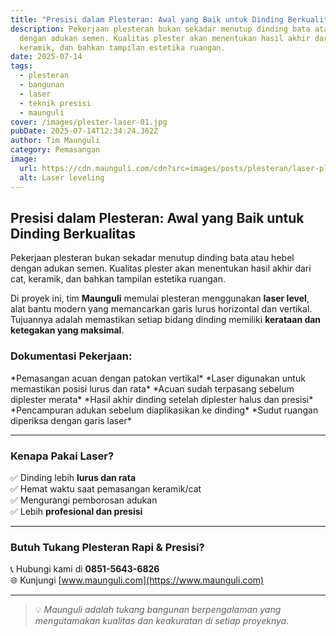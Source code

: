 ```yaml
---
title: "Presisi dalam Plesteran: Awal yang Baik untuk Dinding Berkualitas"
description: Pekerjaan plesteran bukan sekadar menutup dinding bata atau hebel
  dengan adukan semen. Kualitas plester akan menentukan hasil akhir dari cat,
  keramik, dan bahkan tampilan estetika ruangan.
date: 2025-07-14
tags:
  - plesteran
  - bangunan
  - laser
  - teknik presisi
  - maunguli
cover: /images/plester-laser-01.jpg
pubDate: 2025-07-14T12:34:24.362Z
author: Tim Maunguli
category: Pemasangan
image:
  url: https://cdn.maunguli.com/cdn?src=images/posts/plesteran/laser-plesteran.jpeg
  alt: Laser leveling
---
```



## Presisi dalam Plesteran: Awal yang Baik untuk Dinding Berkualitas

Pekerjaan plesteran bukan sekadar menutup dinding bata atau hebel dengan adukan semen. Kualitas plester akan menentukan hasil akhir dari cat, keramik, dan bahkan tampilan estetika ruangan.  

Di proyek ini, tim **Maunguli** memulai plesteran menggunakan **laser level**, alat bantu modern yang memancarkan garis lurus horizontal dan vertikal. Tujuannya adalah memastikan setiap bidang dinding memiliki **kerataan dan ketegakan yang maksimal**.

### Dokumentasi Pekerjaan:

<CDNImages src="https://cdn.maunguli.com/cdn?src=images/posts/plesteran/membuat-acuan-plesteran.jpeg" alt="Pemasangan acuan plester" width={800} height={600} />
*Pemasangan acuan dengan patokan vertikal*

<CDNImages src="https://cdn.maunguli.com/cdn?src=images/posts/plesteran/laser-plesteran.jpeg" alt="Laser digunakan untuk patokan plesteran" width={800} height={600} />
*Laser digunakan untuk memastikan posisi lurus dan rata*

<CDNImages src="https://cdn.maunguli.com/cdn?src=images/posts/plesteran/laser-level-plesteran.jpeg" alt="Tembok yang sudah diberi acuan" width={800} height={600} />
*Acuan sudah terpasang sebelum diplester merata*

<CDNImages src="https://cdn.maunguli.com/cdn?src=images/posts/plesteran/phinising-plesteran.jpeg" alt="Hasil akhir dinding setelah diplester" width={800} height={600} />
*Hasil akhir dinding setelah diplester halus dan presisi*

<CDNImages src="https://cdn.maunguli.com/cdn?src=images/posts/plesteran/kenek-adukan.jpeg" alt="Pencampuran adukan plester" width={800} height={600} />
*Pencampuran adukan sebelum diaplikasikan ke dinding*

<CDNImages src="laser-level-plesteran.jpeg" alt="Tembok diplester dengan bantuan laser" width={800} height={600} />
*Sudut ruangan diperiksa dengan garis laser*

---

### Kenapa Pakai Laser?

✅ Dinding lebih **lurus dan rata**  
✅ Hemat waktu saat pemasangan keramik/cat  
✅ Mengurangi pemborosan adukan  
✅ Lebih **profesional dan presisi**

---

### Butuh Tukang Plesteran Rapi & Presisi?

📞 Hubungi kami di **0851-5643-6826**  
🌐 Kunjungi [www.maunguli.com](https://www.maunguli.com)

---

> 💡 *Maunguli adalah tukang bangunan berpengalaman yang mengutamakan kualitas dan keakuratan di setiap proyeknya.*

